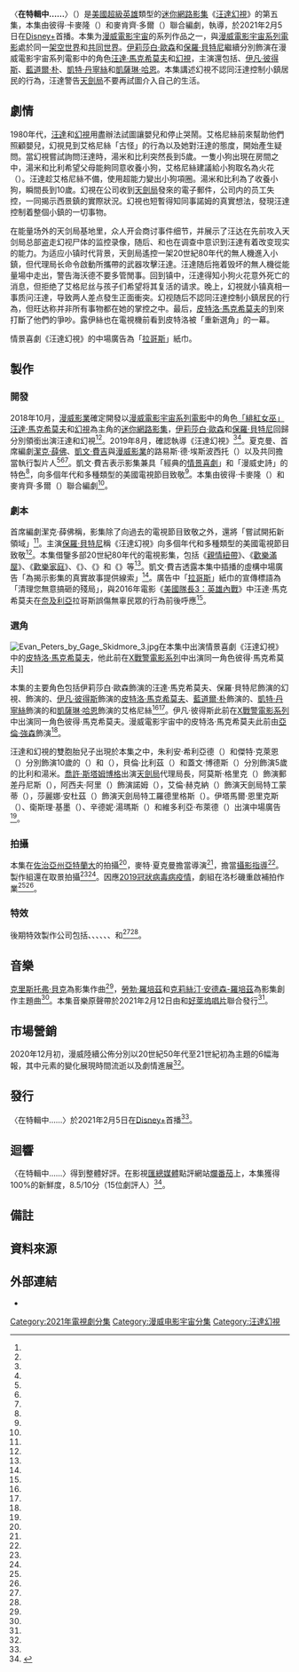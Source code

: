 {{NoteAT
|G1=美國漫畫
|G2=Movie
|G3=Show
|G5=TV
|1=zh:拉各斯;zh-hans:拉各斯;zh-hk:拉各斯;zh-tw:拉哥斯;
|2=zh:美国队长3;zh-hk:美國隊長3：英雄內戰;zh-tw:美國隊長3：英雄內戰;
|3=zh-hans:天劍局;zh-hk:天劍局;zh-tw:神劍局;
}}
{{Infobox television episode
| title        = 〈在特輯中……〉<br />{{small|{{lang|en|''On A Very Special Episode...''}}}}
| series       = [[汪達幻視|汪達幻視]]
| image        = On a Very Special Episode... poster.jpg
| image_alt    = 
| caption      = [[緋紅女巫|汪達]]將要與[[幻視_(漫畫)|幻視]]發生正面衝突
| season       = 1
| episode      = 5
| director     = {{le|麥特·夏克曼|Matt Shakman}}
| writer       = {{Plainlist|
* 彼得·卡麥隆（{{lang|en|Peter Cameron}}）
* 麥肯齊·多爾（{{lang|en|Mackenzie Dohr}}）
}}
| producer     = [[潔克·薛佛|潔克·薛佛]]
| music        = <!--{{Plainlist|
}}-->
| photographer = {{le|傑斯·霍爾|Jess Hall}}
| editor       = 諾娜·科黛（{{lang|en|Nona Khodai}}）
| release_date = {{Start date|2021|2|5}}
| length       = 41分鐘
| guests       = 
* 朱利安·希利亞德（{{lang|en|Julian Hilliard}}） 飾演 10歲的{{le|巫術 (漫畫)|Wiccan (comics)|比利}}（{{lang|en|Billy}}）
* 傑特·克萊恩（{{lang|en|Jett Klyne}}） 飾演 10歲的{{le|疾速 (漫威漫畫)|Speed (Marvel Comics)|湯米}}（{{lang|en|Tommy}}）
* 貝倫·比利茲（{{lang|en|Baylen Bielitz}}） 飾演 5歲的比利
* 蓋文·博德斯（{{lang|en|Gavin Borders}}） 飾演 5歲的湯米
* [[喬許·斯塔姆博格|喬許·斯塔姆博格]] 飾演 {{le|泰勒·海沃德|Tyler Hayward}}（{{lang|en|Tyler Hayward}}）
* 阿莫斯·格里克（{{lang|en|Amos Glick}}） 飾演 郵差丹尼斯（{{lang|en|Dennis the Mailman}}）
* 阿西夫·阿里（{{lang|en|Asif Ali}}） 飾演 諾姆（{{lang|en|Norm}}）
* 艾倫·赫克納（{{lang|en|Alan Heckner}}） 飾演 蒙蒂特工（{{lang|en|Agent Monti}}）
* 莎麗娜·安杜茲（{{lang|en|Selena Anduze}}） 飾演 羅德里格斯特工（{{lang|en|Agent Rodriguez}}）
* 維多利亞·布萊德（{{lang|en|Victoria Blade}}） 飾演 女廣告演員
* 伊塔馬爾·恩里克斯（{{lang|en|Ithamar Enriquez}}） 飾演 男廣告演員
* 辛德妮·湯瑪斯（{{lang|en|Sydney Thomas}}） 飾演 廣告中的女孩
* 衛斯理·基墨（{{lang|en|Wesley Kimmel}}） 飾演 廣告中的男孩
| prev         = [[插播|插播]]
| next         = [[全新鬼魅萬聖夜！|全新鬼魅萬聖夜！]]
| season_article = 
| episode_list = [[汪達幻視集数列表|汪達幻視集数列表]]
}}

〈'''在特輯中……'''〉（{{lang-en|''On A Very Special Episode...''}}）是[[美國|美國]][[超級英雄|超級英雄]]類型的[[迷你劇|迷你]][[網路影集|網路影集]]《[[汪達幻視|汪達幻視]]》的第五集，本集由彼得·卡麥隆（{{lang|en|Peter Cameron}}）和麥肯齊·多爾（{{lang|en|Mackenzie Dohr}}）聯合編劇，{{le|麥特·夏克曼|Matt Shakman}}執導，於2021年2月5日在[[Disney+|Disney+]]首播。本集为[[漫威電影宇宙|漫威電影宇宙]]的系列作品之一，與[[漫威電影宇宙系列電影|漫威電影宇宙系列電影]]處於同一[[架空世界|架空世界]]和[[共同世界|共同世界]]。[[伊莉莎白·歐森|伊莉莎白·歐森]]和[[保羅·貝特尼|保羅·貝特尼]]繼續分別飾演在漫威電影宇宙系列電影中的角色[[緋紅女巫|汪達·馬克希莫夫]]和[[幻視_(漫畫)|幻視]]，主演還包括{{le|泰娜·帕麗斯|Teyonah Parris}}、[[伊凡·彼得斯|伊凡·彼得斯]]、[[藍道爾·朴|藍道爾·朴]]、[[凱特·丹寧絲|凱特·丹寧絲]]和[[凱薩琳·哈恩|凱薩琳·哈恩]]。本集講述幻視不認同汪達控制小鎮居民的行為，汪達警告[[天劍局|天劍局]]不要再試圖介入自己的生活。

== 劇情 ==
1980年代，[[緋紅女巫|汪達]]和[[幻視_(漫畫)|幻視]]用盡辦法試圖讓嬰兒{{le|疾速 (漫威漫畫)|Speed (Marvel Comics)|湯米}}和{{le|巫術 (漫畫)|Wiccan (comics)|比利}}停止哭鬧。艾格尼絲前來幫助他們照顧嬰兒，幻視見到艾格尼絲「古怪」的行為以及她對汪達的態度，開始產生疑問。當幻視嘗試詢問汪達時，湯米和比利突然長到5歲。一隻小狗出現在房間之中，湯米和比利希望父母能夠同意收養小狗，艾格尼絲建議給小狗取名為火花（{{lang|en|Sparky}}）。汪達趁艾格尼絲不備，使用超能力變出小狗項圈。湯米和比利為了收養小狗，瞬間長到10歲。幻視在公司收到[[天劍局|天劍局]]發來的電子郵件，公司内的员工失控，一同揭示西景鎮的實際狀況。幻視也短暫得知同事諾姆的真實想法，發現汪達控制着整個小鎮的一切事物。

在能量场外的天剑局基地里，众人开会商讨事件细节，并展示了汪达在先前攻入天剑局总部盗走幻视尸体的监控录像，随后{{le|莫妮卡·藍博|Monica Rambeau}}、{{le|吴吉米|Jimmy Woo}}和{{le|黛絲·露伊絲|Darcy Lewis}}也在调查中意识到汪達有着改变现实的能力。为适应小镇时代背景，天劍局遙控一架20世紀80年代的無人機進入小鎮，但代理局长{{le|泰勒·海沃德|Tyler Hayward}}命令啟動所攜帶的武器攻擊汪達。汪達随后拖着毁坏的無人機從能量場中走出，警告海沃德不要多管閒事。回到镇中，汪達得知小狗火花意外死亡的消息，但拒绝了艾格尼丝与孩子们希望将其复活的请求。晚上，幻視就小镇真相一事质问汪達，导致两人差点發生正面衝突。幻视随后不認同汪達控制小鎮居民的行為，但旺达称并非所有事物都在她的掌控之中。最后，[[快銀|皮特洛·馬克希莫夫]]的到來打斷了他們的爭吵。露伊絲也在電視機前看到皮特洛被「重新選角」的一幕。

情景喜劇《汪達幻視》的中場廣告為「[[拉哥斯|拉哥斯]]」紙巾{{efn|參見2016年電影《[[美國隊長3：英雄內戰|美國隊長3：英雄內戰]]》<ref name="Lagos" />。}}。

== 製作 ==
=== 開發 ===
2018年10月，[[漫威影業|漫威影業]]確定開發以[[漫威電影宇宙系列電影|漫威電影宇宙系列電影]]中的角色[[緋紅女巫|「緋紅女巫」汪達·馬克希莫夫]]和[[幻視_(漫畫)|幻視]]為主角的[[迷你劇|迷你]][[網路影集|網路影集]]，[[伊莉莎白·歐森|伊莉莎白·歐森]]和[[保羅·貝特尼|保羅·貝特尼]]回歸分別領銜出演汪達和幻視<ref name="Disney+SeriesSep2018" /><ref name="ScarletWitchVision" />。2019年8月，{{le|麥特·夏克曼|Matt Shakman}}確認執導《汪達幻視》<ref name="Shakman" /><ref name="EmmyDec2020CoverStory" />。夏克曼、首席編劇[[潔克·薛佛|潔克·薛佛]]、[[凱文·費吉|凱文·費吉]]與[[漫威影業|漫威影業]]的路易斯·德·埃斯波西托（{{lang|en|Louis D'Esposito}}）以及{{le|維多莉亞·阿隆索|Victoria Alonso}}共同擔當執行製片人<ref name="Schaeffer" /><ref name="ExpandingUniverse" /><ref name="EmmyDec2020FullCoverStory" />{{rp|50}}。凱文·費吉表示影集兼具「經典的[[情景喜劇|情景喜劇]]」和「漫威史詩」的特色<ref name="D232019" />，向多個年代和多種類型的美國電視節目致敬<ref name="BettanyColliderNov2020" />。本集由彼得·卡麥隆（{{lang|en|Peter Cameron}}）和麥肯齊·多爾（{{lang|en|Mackenzie Dohr}}）聯合編劇<ref name="Polygon" />。

=== 劇本 ===
首席編劇潔克·薛佛稱，影集除了向過去的電視節目致敬之外，還將「嘗試開拓新領域」<ref name="EWNov2020CoverStory" />。主演[[保羅·貝特尼|保羅·貝特尼]]稱《汪達幻視》向多個年代和多種類型的美國電視節目致敬<ref name="BettanyColliderNov2020" />。本集借鑒多部20世紀80年代的電視影集，包括《[[親情紐帶|親情紐帶]]》、《[[歡樂滿屋|歡樂滿屋]]》、《[[歡樂家庭|歡樂家庭]]》、《{{le|妙管家|Who's the Boss?}}》、《{{le|胖妞羅珊|Roseanne}}》和《{{le|歡樂校園|Just the Ten of Us}}》等<ref name="SchaefferUproxx" />。凱文·費吉透露本集中插播的虛構中場廣告「為揭示影集的真實故事提供線索」<ref name="ColliderPressDay" />。廣告中「[[拉哥斯|拉哥斯]]」紙巾的宣傳標語為「清理您無意搞砸的殘局」，與2016年電影《[[美國隊長3：英雄內戰|美國隊長3：英雄內戰]]》中汪達·馬克希莫夫在[[奈及利亞|奈及利亞]]拉哥斯誤傷無辜民眾的行為前後呼應<ref name="Lagos" />。

=== 選角 ===
[[Image:Evan_Peters_by_Gage_Skidmore_3.jpg|thumb]]在本集中出演情景喜劇《汪達幻視》中的[[快銀|皮特洛·馬克希莫夫]]，他此前在[[X戰警電影系列|X戰警電影系列]]中出演同一角色彼得·馬克希莫夫]]

本集的主要角色包括伊莉莎白·歐森飾演的汪達·馬克希莫夫、保羅·貝特尼飾演的幻視、{{le|泰娜·帕麗斯|Teyonah Parris}}飾演的{{le|莫妮卡·藍博|Monica Rambeau}}、[[伊凡·彼得斯|伊凡·彼得斯]]飾演的[[快銀|皮特洛·馬克希莫夫]]、[[藍道爾·朴|藍道爾·朴]]飾演的{{le|吳吉米|Jimmy Woo}}、[[凱特·丹寧絲|凱特·丹寧絲]]飾演的{{le|黛絲·露伊絲|Darcy Lewis}}和[[凱薩琳·哈恩|凱薩琳·哈恩]]飾演的艾格尼絲<ref name="Episode4Cast" /><ref name="EndCredits" />{{rp|35:15-35:33}}。伊凡·彼得斯此前在[[X戰警電影系列|X戰警電影系列]]中出演同一角色彼得·馬克希莫夫。漫威電影宇宙中的皮特洛·馬克希莫夫此前由[[亞倫·強森|亞倫·強森]]飾演<ref name="Peters" />。

汪達和幻視的雙胞胎兒子出現於本集之中，朱利安·希利亞德（{{lang|en|Julian Hilliard}}）和傑特·克萊恩（{{lang|en|Jett Klyne}}）分別飾演10歲的{{le|巫術 (漫畫)|Wiccan (comics)|比利}}（{{lang|en|Billy}}）和{{le|疾速 (漫威漫畫)|Speed (Marvel Comics)|湯米}}（{{lang|en|Tommy}}），貝倫·比利茲（{{lang|en|Baylen Bielitz}}）和蓋文·博德斯（{{lang|en|Gavin Borders}}）分別飾演5歲的比利和湯米。[[喬許·斯塔姆博格|喬許·斯塔姆博格]]出演[[天劍局|天劍局]]代理局長{{le|泰勒·海沃德|Tyler Hayward}}，阿莫斯·格里克（{{lang|en|Amos Glick}}）飾演郵差丹尼斯（{{lang|en|Dennis}}），阿西夫·阿里（{{lang|en|Asif Ali}}）飾演諾姆（{{lang|en|Norm}}），艾倫·赫克納（{{lang|en|Alan Heckner}}）飾演天劍局特工蒙蒂（{{lang|en|Agent Monti}}），莎麗娜·安杜茲（{{lang|en|Selena Anduze}}）飾演天劍局特工羅德里格斯（{{lang|en|Agent Rodriguez}}）。伊塔馬爾·恩里克斯（{{lang|en|Ithamar Enriquez}}）、衛斯理·基墨（{{lang|en|Wesley Kimmel}}）、辛德妮·湯瑪斯（{{lang|en|Sydney Thomas}}）和維多利亞·布萊德（{{lang|en|Victoria Blade}}）出演中場廣告<ref name="Episode4Cast" />。

=== 拍攝 ===
本集在[[佐治亞州|佐治亞州]][[亞特蘭大|亞特蘭大]]的{{le|松林製片廠|Pinewood Studios}}拍攝<ref name="FilmingStart" />，麥特·夏克曼擔當導演<ref name="Shakman" />，{{le|傑斯·霍爾|Jess Hall}}擔當[[攝影指導|攝影指導]]<ref name="BettanyColliderNov2020" />。製作組還在{{le|亞特蘭大都會區|Atlanta metropolitan area}}取景拍攝<ref name="AtlantaDec2019" /><ref name="AtlantaFeb2020" />。因應[[2019冠狀病毒病疫情|2019冠狀病毒病疫情]]，劇組在洛杉磯重啟補拍作業<ref name="EmmyDec2020FullCoverStory" />{{rp|50}}<ref name="ShakmanTHRJan2021" />。

=== 特效 ===
後期特效製作公司包括{{lang|en|{{le|Lola VFX}}}}、{{lang|en|The Yard VFX}}、{{lang|en|{{le|Rodeo FX}}}}、{{lang|en|SSVFX}}、{{lang|en|Cantina Creative}}、{{lang|en|{{le|Zoic Studios}}}}、{{lang|en|{{le|Rise FX|Rise FX|RISE}}}}和{{lang|en|capital T}}<ref name="ArtOfVFX" /><ref name="EndCredits" />{{rp|37:33-37:48}}。

== 音樂 ==
[[克里斯托弗·貝克|克里斯托弗·貝克]]為影集作曲<ref name="Beck" />，[[勞勃·羅培茲|勞勃·羅培茲]]和[[克莉絲汀·安德森-羅培茲|克莉絲汀·安德森-羅培茲]]為影集創作主題曲<ref name="AndersonLopez" />。本集音樂原聲帶於2021年2月12日由{{le|漫威音樂|Marvel Music}}和[[好萊塢唱片|好萊塢唱片]]聯合發行<ref name="Soundtrack" />。

{{Infobox album
| name           = 《汪達幻視》第五集
| original_name  = {{lang|en|''WandaVision: Episode 5''}}
| type           = soundtrack
| artist         = [[克里斯托弗·貝克|克里斯托弗·貝克]]
| cover          = 
| alt            =
| released       = {{Start date|2021|2|12}}
| format         = [[數位音樂下載|數位音樂下載]]
| recorded       = 
| venue          =
| studio         = 
| genre          = 電視劇原聲帶
| length         = 16:19
| label          = {{Plainlist|
* {{le|漫威音樂|Marvel Music}}
* [[好萊塢唱片|好萊塢唱片]]
}}
| producer       = 
}}

{{Track listing
| total_length    = 16:19

| title1          = {{lang|en|Making It Up As We Go Along}}
| length1         = 1:42

| title2          = {{lang|en|Ten Years Old}}
| length2         = 0:36

| title3          = {{lang|en|Lagos}}
| length3         = 0:30

| title4          = {{lang|en|Evaluation}}
| length4         = 3:08

| title5          = {{lang|en|Family Is Forever}}
| length5         = 0:53

| title6          = {{lang|en|Missile Strike}}
| length6         = 4:02

| title7          = {{lang|en|Cue Credits}}
| length7         = 0:29

| title8          = {{lang|en|Ode to Sparky}}
| length8         = 1:48

| title9          = {{lang|en|Pietro}}
| length9         = 3:11

}}

== 市場營銷 ==
2020年12月初，漫威陸續公佈分別以20世紀50年代至21世紀初為主題的6幅海報，其中元素的變化展現時間流逝以及劇情進展<ref name="DecadePosters" />。

== 發行 ==
〈在特輯中……〉於2021年2月5日在[[Disney+|Disney+]]首播<ref name="ReleaseDate" />。

== 迴響 ==
〈在特輯中……〉得到整體好評。在影視[[匯總媒體|匯總媒體]]點評網站[[爛番茄|爛番茄]]上，本集獲得100%的新鮮度，8.5/10分（15位劇評人）<ref>{{cite web|title=WandaVision - Season 1 Episode 5|url=https://www.rottentomatoes.com/tv/wandavision/s01/e05|access-date=2021-02-06|publisher=[[Rotten_Tomatoes|Rotten Tomatoes]]|language=en-US|archive-date=2021-02-06|archive-url=https://web.archive.org/web/20210206214056/https://www.rottentomatoes.com/tv/wandavision/s01/e05}}</ref>。

== 備註 ==
{{reflist|group=lower-alpha}}

== 資料來源 ==
{{Reflist|30em|refs=

<ref name="Disney+SeriesSep2018">{{Cite web |last=Kroll |first=Justin |date=2018-09-18 |title=Loki, Scarlet Witch, Other Marvel Heroes to Get Own TV Series on Disney Streaming Service (Exclusive) |url=https://variety.com/2018/film/news/loki-scarlet-witch-tv-series-marvel-disney-streaming-service-1202947551/ |dead-url=no |archive-url=https://www.webcitation.org/72XWaEZfB?url=https://variety.com/2018/film/news/loki-scarlet-witch-tv-series-marvel-disney-streaming-service-1202947551/ |archive-date=2018-09-19 |access-date=2018-09-18 |website=[[Variety_(magazine)|Variety]]|language=en-US}}</ref>

<ref name="ScarletWitchVision">{{Cite web |last=Sciretta |first=Peter |date=2018-10-30 |title=Falcon/Winter Soldier TV Series Planned for Disney Streaming Service, Scarlet Witch Show May Co-Star Vision |url=https://www.slashfilm.com/falcon-winter-soldier-tv-series |dead-url=no |archive-url=https://www.webcitation.org/73aOcvs76?url=https://www.slashfilm.com/falcon-winter-soldier-tv-series |archive-date=2018-10-31 |access-date=2018-11-01 |website=/Film|language=en-US}}</ref>

<ref name="D232019">{{Cite web |last=Couch |first=Aaron |date=2019-08-23 |title=Marvel Unveils 3 New Disney+ Shows Including 'She-Hulk' and 'Moon Knight' |url=https://www.hollywoodreporter.com/heat-vision/marvel-confirms-3-new-disney-shows-including-she-hulk-moon-knight-1232742 |dead-url=no |archive-url=https://web.archive.org/web/20190823234749/https://www.hollywoodreporter.com/heat-vision/marvel-confirms-3-new-disney-shows-including-she-hulk-moon-knight-1232742 |archive-date=2019-08-23 |access-date=2019-08-23 |website=[[The_Hollywood_Reporter|The Hollywood Reporter]]|language=en-US}}</ref>

<ref name="Schaeffer">{{Cite web |last=Kit |first=Borys |date=2019-01-09 |title=Marvel's 'Vision and Scarlet Witch' Series Lands 'Captain Marvel' Writer (Exclusive) |url=https://www.hollywoodreporter.com/heat-vision/marvels-vision-scarlet-witch-disney-series-lands-captain-marvel-writer-1174937 |dead-url=yes |archive-url=https://web.archive.org/web/20190110011254/https://www.hollywoodreporter.com/heat-vision/marvels-vision-scarlet-witch-disney-series-lands-captain-marvel-writer-1174937 |archive-date=2019-01-10 |access-date=2019-01-10 |website=[[The_Hollywood_Reporter|The Hollywood Reporter]]|language=en-US}}</ref>

<ref name="ExpandingUniverse">{{Cite web |last=Dinh |first=Christine |date=2019-11-13 |title=What's Next For The Marvel Cinematic Universe After 'Avengers: Endgame' |url=https://www.marvel.com/articles/tv-shows/marvel-cinematic-universe-after-avengers-endgame |dead-url=no |archive-url=https://web.archive.org/web/20191114091331/https://www.marvel.com/articles/tv-shows/marvel-cinematic-universe-after-avengers-endgame |archive-date=2019-11-14 |access-date=2019-11-14 |website=[[Marvel_Entertainment|Marvel.com]]|language=en-US}}</ref>

<ref name="Shakman">{{Cite web |last=Fischer |first=Jacob |date=2019-08-21 |title=Matt Shakman In Talks To Direct 6-Episode Marvel Studios Series For Disney+ (Exclusive) |url=https://discussingfilm.net/2019/08/21/matt-shakman-in-talks-to-direct-6-episode-marvel-studios-series-for-disney-exclusive/ |dead-url=no |archive-url=https://web.archive.org/web/20190824015342/https://discussingfilm.net/2019/08/21/matt-shakman-in-talks-to-direct-6-episode-marvel-studios-series-for-disney-exclusive/ |archive-date=2019-08-24 |access-date=2019-08-24 |website=Discussing Film|language=en-US}}</ref>

<ref name="EmmyDec2020CoverStory">{{Cite web |last=Reinstein |first=Mara |date=2020-12-16 |title=Not Your Mother's Suburbs |url=https://www.emmys.com/news/features/not-your-mothers-suburbs |dead-url=no |archive-url=https://web.archive.org/web/20201220020528/https://www.emmys.com/news/features/not-your-mothers-suburbs |archive-date=2020-12-19 |access-date=2020-12-19 |website=Emmy|language=en-US}}</ref>

<ref name="EmmyDec2020FullCoverStory">{{Cite magazine |last=Reinstein |first=Mara |year=2020 |title=Not Your Mother's Suburbs |url=https://digital.emagazines.com/Emmy/20201217/index.html?t=03caf416-2f4e-4671-afca-93b6a8fc850a#p50 |dead-url=no |magazine=Emmy |volume=XLII |issue=12 |pages=42–50 |archive-url=https://web.archive.org/web/20201220170752/https://digital.emagazines.com/Emmy/20201217/mobile/index.html#p46 |archive-date=2020-12-20|language=en-US}}</ref>

<ref name="EWNov2020CoverStory">{{Cite web |last=Coggan |first=Devan |date=2020-11-10 |title=Honey, I'm Chrome: Marvel prepares to take over TV with WandaVision |url=https://ew.com/tv/wandavision-marvel-cover-story/ |dead-url=no |archive-url=https://web.archive.org/web/20201110144657/https://ew.com/tv/wandavision-marvel-cover-story/ |archive-date=2020-11-10 |access-date=2020-11-10 |website=[[Entertainment_Weekly|Entertainment Weekly]]|language=en-US}}</ref>

<ref name="BettanyColliderNov2020">{{Cite web |last=Radish |first=Christina |date=2020-11-25 |title=Paul Bettany & Alan Ball on 'Uncle Frank,' 'WandaVision,' & Having Similar Directing Styles |url=https://collider.com/paul-bettany-alan-ball-on-uncle-frank-wandavision-having-similar-directing-styles/ |dead-url=no |archive-url=https://web.archive.org/web/20201207144328/https://collider.com/paul-bettany-alan-ball-on-uncle-frank-wandavision-having-similar-directing-styles/ |archive-date=2020-12-07 |access-date=2020-12-12 |website=[[Collider_(website)|Collider]]|language=en-US}}</ref>

<ref name="FilmingStart">{{Cite web |last=Barnhardt |first=Adam |date=2019-09-09 |title=WandaVision Reportedly Beginning Production in November |url=https://comicbook.com/marvel/2019/09/09/wandavision-filming-start-november-disney-plus/ |dead-url=no |archive-url=https://web.archive.org/web/20190920221805/https://comicbook.com/marvel/2019/09/09/wandavision-filming-start-november-disney-plus/ |archive-date=2019-09-20 |access-date=2019-10-21 |website=ComicBook.com|language=en-US}}</ref>

<ref name="ColliderPressDay">{{Cite web |last=Radish |first=Christina |date=2021-01-11 |title=How 'WandaVision' Was Made: Cast and Crew on Iconic TV Influences, Big Swings, and More |url=https://collider.com/wandavision-cast-interview-elizabeth-olsen-paul-bettany-kathryn-hahn-kevin-feige/ |dead-url=no |archive-url=https://web.archive.org/web/20210112034521/https://collider.com/wandavision-cast-interview-elizabeth-olsen-paul-bettany-kathryn-hahn-kevin-feige/ |archive-date=2021-01-12 |access-date=2021-01-11 |website=[[Collider_(website)|Collider]]|language=en-US}}</ref>

<ref name="Beck">{{Cite web |title=Ant-Man Composer Christophe Beck Will Score WandaVision |url=https://www.superherohype.com/tv/475748-ant-man-composer-christophe-beck-will-score-wandavision |last=Workman |first=Robert |date=2020-01-21 |website=SuperheroHype! |language=en-US |archive-url=https://web.archive.org/web/20200122004144/https://www.superherohype.com/tv/475748-ant-man-composer-christophe-beck-will-score-wandavision |archive-date=2020-01-22 |access-date=2020-01-21 |dead-url=no }}</ref>

<ref name="AndersonLopez">{{Cite web |last=Taylor |first=Drew |date=2021-01-04 |title=Each Episode of 'WandaVision' Will Have a Different Theme Song Written by 'Frozen' Songwriters |url=https://collider.com/wandavision-theme-songs-writers-robert-lopez-kristen-anderson-lopez/ |dead-url=no |archive-url=https://web.archive.org/web/20210104182944/https://collider.com/wandavision-theme-songs-writers-robert-lopez-kristen-anderson-lopez/ |archive-date=2021-01-04 |access-date=2021-01-04 |website=[[Collider_(website)|Collider]]|language=en-US}}</ref>

<ref name="DecadePosters">{{Cite web |last=Pulliam-Moore |first=Charles |date=2020-12-09 |title=WandaVision's Teaser Posters Have Been Telling a Warped Story |url=https://io9.gizmodo.com/wandavisions-teaser-posters-have-been-telling-a-warped-1845844647 |dead-url=no |archive-url=https://web.archive.org/web/20201210000904/https://io9.gizmodo.com/wandavisions-teaser-posters-have-been-telling-a-warped-1845844647 |archive-date=2020-12-10 |access-date=2020-12-10 |website=io9|language=en-US}}</ref>

<ref name="AtlantaDec2019">{{Cite web |title=What’s filming in Atlanta now? WandaVision, The Falcon and the Winter Soldier, Queen of Soul, The Tomorrow War, and more |url=https://www.atlantamagazine.com/news-culture-articles/whats-filming-in-atlanta-now-wandavision-the-falcon-and-the-winter-solider-queen-of-soul-the-tomorrow-war-and-more/ |last=Walljasper |first=Matt |date=2019-12-30 |website=Atlanta |language=en-US |archive-url=https://web.archive.org/web/20200302165802/https://www.atlantamagazine.com/news-culture-articles/whats-filming-in-atlanta-now-wandavision-the-falcon-and-the-winter-solider-queen-of-soul-the-tomorrow-war-and-more/ |archive-date=2020-03-02 |access-date=2020-04-03 |dead-url=no }}</ref>

<ref name="AtlantaFeb2020">{{Cite web |title=What's filming in Atlanta now? Loki, WandaVision, The Falcon and the Winter Soldier, Samaritan, DMZ, and more |url=https://www.atlantamagazine.com/news-culture-articles/whats-filming-in-atlanta-now-loki-wandavision-the-falcon-and-the-winter-soldier-samaritan-dmz-and-more/ |last=Walljasper |first=Matt |date=2020-02-29 |website=Atlanta |language=en-US |archive-url=https://web.archive.org/web/20200302124138/https://www.atlantamagazine.com/news-culture-articles/whats-filming-in-atlanta-now-loki-wandavision-the-falcon-and-the-winter-soldier-samaritan-dmz-and-more/ |archive-date=2020-03-02 |access-date=2020-03-02 |dead-url=no }}</ref>

<ref name="ShakmanTHRJan2021">{{Cite web |last=Davids |first=Brian |date=2021-01-15 |title=How 'WandaVision' Director Matt Shakman Went from Westeros to Westview |url=https://www.hollywoodreporter.com/heat-vision/how-wandavision-director-matt-shakman-went-from-westeros-to-westview |dead-url=no |archive-url=https://web.archive.org/web/20210115213312/https://www.hollywoodreporter.com/heat-vision/how-wandavision-director-matt-shakman-went-from-westeros-to-westview |archive-date=2021-01-15 |access-date=2021-01-15 |website=[[The_Hollywood_Reporter|The Hollywood Reporter]] |language=en-US }}</ref>

<ref name="ArtOfVFX">{{Cite web |last=Frei |first=Vincent |date=2021-01-05 |title=WandaVision |url=https://www.artofvfx.com/wandavision/ |dead-url=no |archive-url=https://web.archive.org/web/20210113071549/https://www.artofvfx.com/wandavision/ |archive-date=2021-01-13 |access-date=2021-01-15 |website=Art of VFX|language=en-US}}</ref>

<ref name="SchaefferUproxx">{{Cite web |last=Ryan |first=Mike |date=2021-01-27 |title='WandaVision' Head Writer Jac Schaeffer Reveals What Deep-Cut Sitcom Inspired The Series |url=https://uproxx.com/tv/jac-schaeffer-wandavision/ |dead-url=no |archive-url=https://web.archive.org/web/20210127181512/https://uproxx.com/tv/jac-schaeffer-wandavision/ |archive-date=2021-01-27 |access-date=2021-01-27 |website=Uproxx|language=en-US}}</ref>

<ref name="Peters">{{Cite web |last=Schmidt |first=JK |date=2021-02-05 |title=WandaVision Reveals SPOILER's Shocking Debut in Episode 5 |url=https://comicbook.com/tv-shows/news/wandavision-episode-5-quicksilver-evan-peters-spoilers-x-men/ |dead-url=no |archive-url=http://web.archive.org/web/20210205085433/https://comicbook.com/tv-shows/news/wandavision-episode-5-quicksilver-evan-peters-spoilers-x-men/ |archive-date=2021-02-05 |access-date=2021-02-05 |website=Comicbook.com|language=en-US}}</ref>

<ref name="Lagos">{{Cite web |last=Ridgely |first=Charlie |date=2021-02-05 |title=WandaVision: Episode 5's Commercial Is the Most Devastating of the Series |url=https://comicbook.com/tv-shows/news/wandavision-commercial-episode-5-lagos-scarlet-witch/ |dead-url=no |archive-url=https://web.archive.org/web/20210205153425/https://comicbook.com/tv-shows/news/wandavision-commercial-episode-5-lagos-scarlet-witch/ |archive-date=2021-02-05 |access-date=2021-02-05 |website=Comicbook.com|language=en-US}}</ref>

<ref name="EndCredits">{{Cite episode |title=On a Very Special Episode... |url=https://www.disneyplus.com/video/a0c2b9f4-f88c-4e0f-9bde-02ab532eb964 |series=WandaVision |series-link=WandaVision |last1=Cameron |first1=Peter |last2=Doh |first2=Mackenzi |network=[[Disney+|Disney+]] |date=2021-02-05 |season=1 |number=5 |subscription=yes|language=en-US}}片尾演職員表於33:57開始。</ref>

<ref name="Episode4Cast">{{Cite web |last=Hood |first=Cooper |date=2021-02-05 |title=WandaVision Episode 5 Cast Guide: Every Marvel Character |url=https://screenrant.com/wandavision-episode-5-cast-marvel-character-guide/ |dead-url=no |archive-url=https://web.archive.org/web/20210206013242/https://screenrant.com/wandavision-episode-5-cast-marvel-character-guide/ |archive-date=2021-02-05 |access-date=2021-02-05 |website=Screen Rant|language=en-US}}</ref>

<ref name="Polygon">{{Cite web |last=Patches |first=Matt |date=2021-02-05 |title=WandaVision’s episode 5 cameo signals the future of Marvel |url=https://www.polygon.com/disney-plus/2021/2/5/22267932/wandavision-episode-5-cameo-explained |dead-url=no |archive-url=https://web.archive.org/web/20210206022612/https://www.polygon.com/disney-plus/2021/2/5/22267932/wandavision-episode-5-cameo-explained |archive-date=2021-02-06 |access-date=2021-02-05 |website=Polygon|language=en-US}}</ref>

<ref name="ReleaseDate">{{Cite web |title=(#105) "On a Very Special Episode..." |url=http://www.thefutoncritic.com/listings/20210119disney15/ |dead-url=no |archive-url=https://archive.is/XRUOd |archive-date=2021-02-06 |access-date=2021-02-06 |website=[[The_Futon_Critic|The Futon Critic]]|language=en-US}}</ref>

<ref name="Soundtrack">{{Cite web |date=2021-02-11 |title=Details for 'WandaVision' Episode 5 Soundtrack Album Revealed |url=http://filmmusicreporter.com/2021/02/11/details-for-wandavision-episode-5-soundtrack-album-revealed/ |dead-url=no |archive-url=https://web.archive.org/web/20210211181813/http://filmmusicreporter.com/2021/02/11/details-for-wandavision-episode-5-soundtrack-album-revealed/ |archive-date=2021-02-11 |access-date=2021-02-11 |website=Film Music Reporter|language=en-US}}</ref>

}}

== 外部連結 ==
* {{IMDb episode|10161318}}
{{WandaVision}}
{{DEFAULTSORT:On A Very Special Episode...}}
[[Category:2021年電視劇分集|Category:2021年電視劇分集]]
[[Category:漫威电影宇宙分集|Category:漫威电影宇宙分集]]
[[Category:汪達幻視|Category:汪達幻視]]